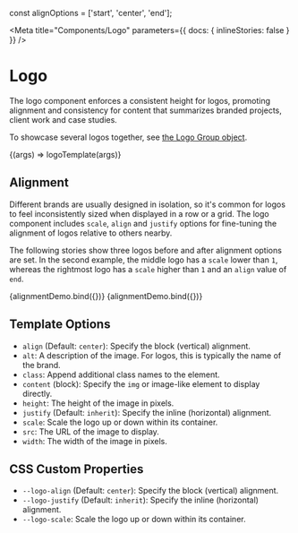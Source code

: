 const alignOptions = ['start', 'center', 'end'];

<!--
This component's options rely on CSS custom properties, which are currently
broken in the library we use for inlining Storybook stories. Until that issue
is resolved, we must fallback to iframes for these stories. 🙈️

@see https://github.com/aknuds1/html-to-react/issues/144
-->

<Meta title="Components/Logo" parameters={{ docs: { inlineStories: false } }} />

# Logo

The logo component enforces a consistent height for logos, promoting alignment and consistency for content that summarizes branded projects, client work and case studies.

To showcase several logos together, see [the Logo Group object](/docs/objects-logo-group--default-story).

<Canvas>
  <Story
    name="Basic Options"
    argTypes={{
      src: { control: { type: 'text' } },
      alt: { control: { type: 'text' } },
      class: { control: { type: 'text' } },
      width: { control: { type: 'number' } },
      height: { control: { type: 'number' } },
      scale: { control: { type: 'number' } },
      align: {
        options: alignOptions,
        control: { type: 'inline-radio' },
      },
      justify: {
        options: alignOptions,
        control: { type: 'inline-radio' },
      },
    }}
    args={{
      src: '/media/logos/pleasantest.svg',
      alt: 'Pleasantest',
      width: 180,
      height: 58,
    }}
  >
    {(args) => logoTemplate(args)}
  </Story>
</Canvas>

## Alignment

Different brands are usually designed in isolation, so it's common for logos to feel inconsistently sized when displayed in a row or a grid. The logo component includes `scale`, `align` and `justify` options for fine-tuning the alignment of logos relative to others nearby.

The following stories show three logos before and after alignment options are set. In the second example, the middle logo has a `scale` lower than `1`, whereas the rightmost logo has a `scale` higher than `1` and an `align` value of `end`.

<Canvas isColumn>
  <Story name="Before Alignment">{alignmentDemo.bind({})}</Story>
  <Story name="After Alignment" args={{ align: true }}>
    {alignmentDemo.bind({})}
  </Story>
</Canvas>

## Template Options

<!--
Because `ArgsTable` doesn't work very well for non-inline stories, we have to
manually document the options available to this template.
-->

- `align` (Default: `center`): Specify the block (vertical) alignment.
- `alt`: A description of the image. For logos, this is typically the name of the brand.
- `class`: Append additional class names to the element.
- `content` (block): Specify the `img` or image-like element to display directly.
- `height`: The height of the image in pixels.
- `justify` (Default: `inherit`): Specify the inline (horizontal) alignment.
- `scale`: Scale the logo up or down within its container.
- `src`: The URL of the image to display.
- `width`: The width of the image in pixels.

## CSS Custom Properties

- `--logo-align` (Default: `center`): Specify the block (vertical) alignment.
- `--logo-justify` (Default: `inherit`): Specify the inline (horizontal) alignment.
- `--logo-scale`: Scale the logo up or down within its container.
